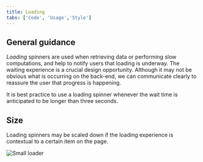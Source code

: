 ```yaml
---
title: Loading
tabs: ['Code', 'Usage','Style']
---
```

## General guidance

_Loading_ spinners are used when retrieving data or performing slow computations, and help to notify users that loading is underway. The waiting experience is a crucial design opportunity. Although it may not be obvious what is occurring on the back-end, we can communicate clearly to reassure the user that progress is happening.

It is best practice to use a loading spinner whenever the wait time is anticipated to be longer than three seconds.

<!-- <p>Adopted from the <a href="https://www.ibm.com/design/language/experience/animation/elements/" target="_blank">IBM Design Language Animation Library:</a></p>

> “The rhythmic oscillations of tape reels in motion got us thinking about a user’s waiting experience. If a user watches search results load, showing the machine at work relays a sense of efficiency. The swift and even balance of the spinning circles indicates that progress is being made.”

![Small loader](images/loading.gif)

-->

## Size

Loading spinners may be scaled down if the loading experience is contextual to a certain item on the page.



![Small loader](images/loading-usage-2.png)


